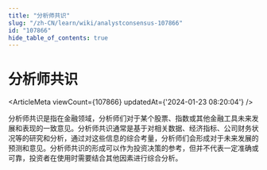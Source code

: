 ```yaml
---
title: "分析师共识"
slug: "/zh-CN/learn/wiki/analystconsensus-107866"
id: "107866"
hide_table_of_contents: true
---
```



<Breadcrumbs current="分析师共识" />

# 分析师共识

<ArticleMeta viewCount={107866} updatedAt={'2024-01-23 08:20:04'} />
<div className='border-solid border-b border-t-0 my-4 border-[var(--ifm-color-gray-300)]' />

分析师共识是指在金融领域，分析师们对于某个股票、指数或其他金融工具未来发展和表现的一致意见。分析师共识通常是基于对相关数据、经济指标、公司财务状况等的研究和分析，通过对这些信息的综合考量，分析师们会形成对于未来发展的预测和意见。分析师共识的形成可以作为投资决策的参考，但并不代表一定准确或可靠，投资者在使用时需要结合其他因素进行综合分析。
